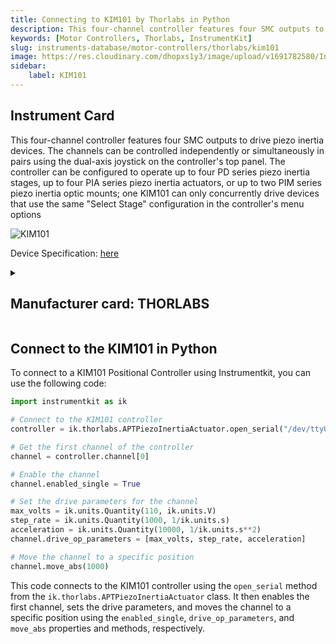 ```yaml
---
title: Connecting to KIM101 by Thorlabs in Python
description: This four-channel controller features four SMC outputs to drive piezo inertia devices. The channels can be controlled independently or simultaneously in pairs using the dual-axis joystick on the controller's top panel. The controller can be configured to operate up to four PD series piezo inertia stages, up to four PIA series piezo inertia actuators, or up to two PIM series piezo inertia optic mounts; one KIM101 can only concurrently drive devices that use the same "Select Stage" configuration in the controller's menu options
keywords: [Motor Controllers, Thorlabs, InstrumentKit] 
slug: instruments-database/motor-controllers/thorlabs/kim101 
image: https://res.cloudinary.com/dhopxs1y3/image/upload/v1691782580/Instruments/Positional%20Controller/KIM101/KIM101.jpg
sidebar:
    label: KIM101 
---
```



## Instrument Card

This four-channel controller features four SMC outputs to drive piezo inertia devices. The channels can be controlled independently or simultaneously in pairs using the dual-axis joystick on the controller's top panel. The controller can be configured to operate up to four PD series piezo inertia stages, up to four PIA series piezo inertia actuators, or up to two PIM series piezo inertia optic mounts; one KIM101 can only concurrently drive devices that use the same "Select Stage" configuration in the controller's menu options

![KIM101](https://res.cloudinary.com/dhopxs1y3/image/upload/v1691782580/Instruments/Positional%20Controller/KIM101/KIM101.jpg)

Device Specification: [here](https://www.thorlabs.com/_sd.cfm?fileName=ETN040053-D02.pdf&partNumber=KIM101)

<details style={{ marginTop: "15px"}}>
<summary><h2 style={{display:'inline'}}>Manufacturer card: THORLABS</h2></summary>

![THORLABS](https://res.cloudinary.com/dhopxs1y3/image/upload/v1692126009/Instruments/Vendor%20Logos/Thorlabs.png)

Thorlabs, Inc. is an American privately held optical equipment company headquartered in Newton, New Jersey. The company was founded in 1989 by Alex Cable, who serves as its current president and CEO. As of 2018, Thorlabs has annual sales of approximately $500 million.

- Headquarters: USA
- Yearly Revenue (millions, USD): 550
- Vendor Website: [here](https://www.thorlabs.com/)

</details>


<FeaturedInstrumentVideo category="MOTOR_CONTROLLERS" />

## Connect to the KIM101 in Python





<Tabs>

<SectionsCard category="MOTOR_CONTROLLERS" manufacturer="Thorlabs"></SectionsCard>

<TabItem value="InstrumentKit" label="InstrumentKit">

To connect to a KIM101 Positional Controller using Instrumentkit, you can use the following code:

```python
import instrumentkit as ik

# Connect to the KIM101 controller
controller = ik.thorlabs.APTPiezoInertiaActuator.open_serial("/dev/ttyUSB0", baud=115200)

# Get the first channel of the controller
channel = controller.channel[0]

# Enable the channel
channel.enabled_single = True

# Set the drive parameters for the channel
max_volts = ik.units.Quantity(110, ik.units.V)
step_rate = ik.units.Quantity(1000, 1/ik.units.s)
acceleration = ik.units.Quantity(10000, 1/ik.units.s**2)
channel.drive_op_parameters = [max_volts, step_rate, acceleration]

# Move the channel to a specific position
channel.move_abs(1000)
```

This code connects to the KIM101 controller using the `open_serial` method from the `ik.thorlabs.APTPiezoInertiaActuator` class. It then enables the first channel, sets the drive parameters, and moves the channel to a specific position using the `enabled_single`, `drive_op_parameters`, and `move_abs` properties and methods, respectively.

</TabItem>
</Tabs>